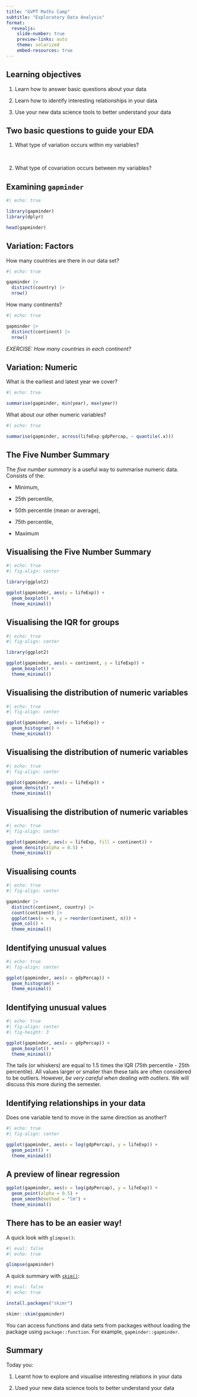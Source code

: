 ```yaml
---
title: "GVPT Maths Camp"
subtitle: "Exploratory Data Analysis"
format: 
  revealjs:
    slide-number: true
    preview-links: auto
    theme: solarized
    embed-resources: true
---
```


## Learning objectives

1.  Learn how to answer basic questions about your data

2.  Learn how to identify interesting relationships in your data

3.  Use your new data science tools to better understand your data

## Two basic questions to guide your EDA

1.  What type of variation occurs within my variables?

<br>

2.  What type of covariation occurs between my variables?

## Examining `gapminder`

```r
#| echo: true

library(gapminder)
library(dplyr)

head(gapminder)
```

## Variation: Factors

How many countries are there in our data set?

```r
#| echo: true

gapminder |> 
  distinct(country) |> 
  nrow()
```

How many continents?

```r
#| echo: true

gapminder |> 
  distinct(continent) |> 
  nrow()
```

*EXERCISE: How many countries in each continent?*

## Variation: Numeric

What is the earliest and latest year we cover?

```r
#| echo: true

summarise(gapminder, min(year), max(year))
```

What about our other numeric variables?

```r
#| echo: true

summarise(gapminder, across(lifeExp:gdpPercap, ~ quantile(.x)))
```

## The Five Number Summary

The *five number summary* is a useful way to summarise numeric data. Consists of the:

-   Minimum,

-   25th percentile,

-   50th percentile (mean or average),

-   75th percentile,

-   Maximum

## Visualising the Five Number Summary

```r
#| echo: true
#| fig-align: center

library(ggplot2)

ggplot(gapminder, aes(y = lifeExp)) + 
  geom_boxplot() + 
  theme_minimal()
```

## Visualising the IQR for groups

```r
#| echo: true
#| fig-align: center

library(ggplot2)

ggplot(gapminder, aes(x = continent, y = lifeExp)) + 
  geom_boxplot() + 
  theme_minimal()
```

## Visualising the distribution of numeric variables

```r
#| echo: true
#| fig-align: center

ggplot(gapminder, aes(x = lifeExp)) + 
  geom_histogram() + 
  theme_minimal()
```

## Visualising the distribution of numeric variables

```r
#| echo: true
#| fig-align: center

ggplot(gapminder, aes(x = lifeExp)) + 
  geom_density() + 
  theme_minimal()
```

## Visualising the distribution of numeric variables

```r
#| echo: true
#| fig-align: center

ggplot(gapminder, aes(x = lifeExp, fill = continent)) + 
  geom_density(alpha = 0.5) + 
  theme_minimal()
```

## Visualising counts

```r
#| echo: true
#| fig-align: center

gapminder |>
  distinct(continent, country) |> 
  count(continent) |> 
  ggplot(aes(x = n, y = reorder(continent, n))) + 
  geom_col() + 
  theme_minimal()
```

## Identifying unusual values

```r
#| echo: true
#| fig-align: center

ggplot(gapminder, aes(x = gdpPercap)) + 
  geom_histogram() + 
  theme_minimal()
```

## Identifying unusual values

```r
#| echo: true
#| fig-align: center
#| fig-height: 3

ggplot(gapminder, aes(x = gdpPercap)) + 
  geom_boxplot() + 
  theme_minimal()
```

::: aside
The tails (or whiskers) are equal to 1.5 times the IQR (75th percentile - 25th percentile). All values larger or smaller than these tails are often considered to be outliers. However, *be very careful when dealing with outliers*. We will discuss this more during the semester.
:::

## Identifying relationships in your data

Does one variable tend to move in the same direction as another?

```r
#| echo: true
#| fig-align: center

ggplot(gapminder, aes(x = log(gdpPercap), y = lifeExp)) + 
  geom_point() + 
  theme_minimal()
```

## A preview of linear regression

```r
ggplot(gapminder, aes(x = log(gdpPercap), y = lifeExp)) + 
  geom_point(alpha = 0.5) + 
  geom_smooth(method = "lm") + 
  theme_minimal()
```

## There has to be an easier way!

A quick look with `glimpse()`:

```r
#| eval: false
#| echo: true

glimpse(gapminder)
```

A quick summary with [`skim()`](https://github.com/ropensci/skimr):

```r
#| eval: false
#| echo: true

install.packages("skimr")

skimr::skim(gapminder)
```

::: aside
You can access functions and data sets from packages without loading the package using `package::function`. For example, `gapminder::gapminder`.
:::

## Summary

Today you:

1.  Learnt how to explore and visualise interesting relations in your data

2.  Used your new data science tools to better understand your data
